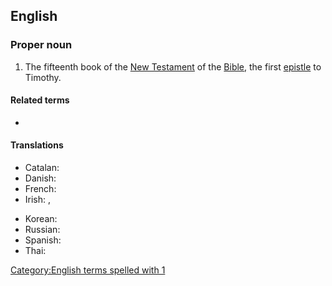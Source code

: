 ==English==

===Proper noun===
{{en-proper noun}}

{{book of the Bible|Timothy}}
# {{lb|en|biblical}} The fifteenth book of the [[New Testament]] of the [[Bible]], the first [[epistle]] to Timothy.
#: {{syn|en|1 Tim.|q1=abbreviation}}

====Related terms====
* {{l|en|2 Timothy}}

====Translations====
{{trans-top|book of the New Testament}}
* Catalan: {{t|ca|1 Timoteu}}
* Danish: {{t|da|Første Timotheusbrev|n}}
* French: {{t|fr|1 Timothée}}
* Irish: {{t|ga|Céad Litir Naomh Pól chuig Tiomóid|f}}, {{t|ga|1 Tiomóid|m}}
{{trans-mid}}
* Korean: {{t|ko|디모데전서|tr=dimodae jeonseo}} {{qualifier|Protestant}}
* Russian: {{t|ru|Первое послание к Тимофею|n}}
* Spanish: {{t|es|1 Timoteo|m}}
* Thai: {{t|th|๑ ทิโมธี}}
{{trans-bottom}}

[[Category:English terms spelled with 1]]